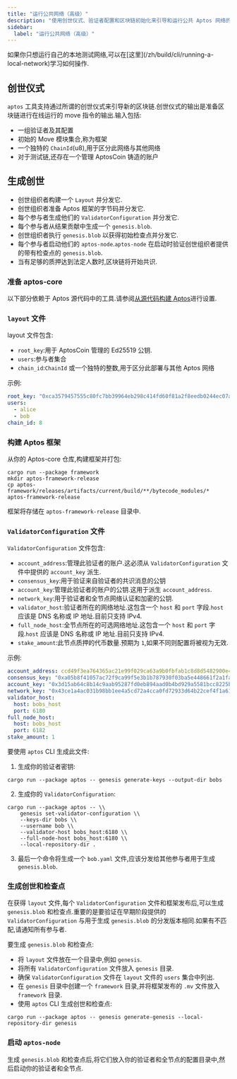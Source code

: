 ```yaml
---
title: "运行公共网络（高级）"
description: "使用创世仪式、验证者配置和区块链初始化来引导和运行公共 Aptos 网络的高级指南。"
sidebar:
  label: "运行公共网络（高级）"
---
```



<Aside type="caution">
  如果你只想运行自己的本地测试网络,可以在[这里](/zh/build/cli/running-a-local-network)学习如何操作.
</Aside>

## 创世仪式

`aptos` 工具支持通过所谓的创世仪式来引导新的区块链.创世仪式的输出是准备区块链进行在线运行的 move 指令的输出.输入包括:

- 一组验证者及其配置
- 初始的 Move 模块集合,称为框架
- 一个独特的 `ChainId`(u8),用于区分此网络与其他网络
- 对于测试链,还存在一个管理 AptosCoin 铸造的账户

## 生成创世

- 创世组织者构建一个 `Layout` 并分发它.
- 创世组织者准备 Aptos 框架的字节码并分发它.
- 每个参与者生成他们的 `ValidatorConfiguration` 并分发它.
- 每个参与者从结果贡献中生成一个 `genesis.blob`.
- 创世组织者执行 `genesis.blob` 以获得初始检查点并分发它.
- 每个参与者启动他们的 `aptos-node`.`aptos-node` 在启动时验证创世组织者提供的带有检查点的 `genesis.blob`.
- 当有足够的质押达到法定人数时,区块链将开始共识.

### 准备 aptos-core

以下部分依赖于 Aptos 源代码中的工具.请参阅[从源代码构建 Aptos](/zh/network/nodes/building-from-source)进行设置.

### `layout` 文件

layout 文件包含:

- `root_key`:用于 AptosCoin 管理的 Ed25519 公钥.
- `users`:参与者集合
- `chain_id`:`ChainId` 或一个独特的整数,用于区分此部署与其他 Aptos 网络

示例:

```yaml
root_key: "0xca3579457555c80fc7bb39964eb298c414fd60f81a2f8eedb0244ec07a26e575"
users:
  - alice
  - bob
chain_id: 8
```

### 构建 Aptos 框架

从你的 Aptos-core 仓库,构建框架并打包:

```shellscript filename="Terminal"
cargo run --package framework
mkdir aptos-framework-release
cp aptos-framework/releases/artifacts/current/build/**/bytecode_modules/* aptos-framework-release
```

框架将存储在 `aptos-framework-release` 目录中.

### `ValidatorConfiguration` 文件

`ValidatorConfiguration` 文件包含:

- `account_address`:管理此验证者的账户.这必须从 `ValidatorConfiguration` 文件中提供的 `account_key` 派生.
- `consensus_key`:用于验证来自验证者的共识消息的公钥
- `account_key`:管理此验证者的账户的公钥.这用于派生 `account_address`.
- `network_key`:用于验证者和全节点网络认证和加密的公钥.
- `validator_host`:验证者所在的网络地址.这包含一个 `host` 和 `port` 字段.`host` 应该是 DNS 名称或 IP 地址.目前只支持 IPv4.
- `full_node_host`:全节点所在的可选网络地址.这包含一个 `host` 和 `port` 字段.`host` 应该是 DNS 名称或 IP 地址.目前只支持 IPv4.
- `stake_amount`:此节点质押的代币数量.预期为 `1`,如果不同则配置将被视为无效.

示例:

```yaml
account_address: ccd49f3ea764365ac21e99f029ca63a9b0fbfab1c8d8d5482900e4fa32c5448a
consensus_key: "0xa05b8f41057ac72f9ca99f5e3b1b787930f03ba5e448661f2a1fac98371775ee"
account_key: "0x3d15ab64c8b14c9aab95287fd0eb894aad0b4bd929a5581bcc8225b5688f053b"
network_key: "0x43ce1a4ac031b98bb1ee4a5cd72a4cca0fd72933d64b22cef4f1a61895c2e544"
validator_host:
  host: bobs_host
  port: 6180
full_node_host:
  host: bobs_host
  port: 6182
stake_amount: 1
```

要使用 `aptos` CLI 生成此文件:

1. 生成你的验证者密钥:

```shellscript filename="Terminal"
cargo run --package aptos -- genesis generate-keys --output-dir bobs
```

2. 生成你的 `ValidatorConfiguration`:

```shellscript filename="Terminal"
cargo run --package aptos -- \\
    genesis set-validator-configuration \\
    --keys-dir bobs \\
    --username bob \\
    --validator-host bobs_host:6180 \\
    --full-node-host bobs_host:6180 \\
    --local-repository-dir .
```

3. 最后一个命令将生成一个 `bob.yaml` 文件,应该分发给其他参与者用于生成 `genesis.blob`.

### 生成创世和检查点

在获得 `layout` 文件,每个 `ValidatorConfiguration` 文件和框架发布后,可以生成 `genesis.blob` 和检查点.重要的是要验证在早期阶段提供的 `ValidatorConfiguration` 与用于生成 `genesis.blob` 的分发版本相同.如果有不匹配,请通知所有参与者.

要生成 `genesis.blob` 和检查点:

- 将 `layout` 文件放在一个目录中,例如 `genesis`.
- 将所有 `ValidatorConfiguration` 文件放入 `genesis` 目录.
- 确保 `ValidatorConfiguration` 文件在 `layout` 文件的 `users` 集合中列出.
- 在 `genesis` 目录中创建一个 `framework` 目录,并将框架发布的 `.mv` 文件放入 `framework` 目录.
- 使用 `aptos` CLI 生成创世和检查点:

```shellscript filename="Terminal"
cargo run --package aptos -- genesis generate-genesis --local-repository-dir genesis
```

### 启动 `aptos-node`

生成 `genesis.blob` 和检查点后,将它们放入你的验证者和全节点的配置目录中,然后启动你的验证者和全节点.
